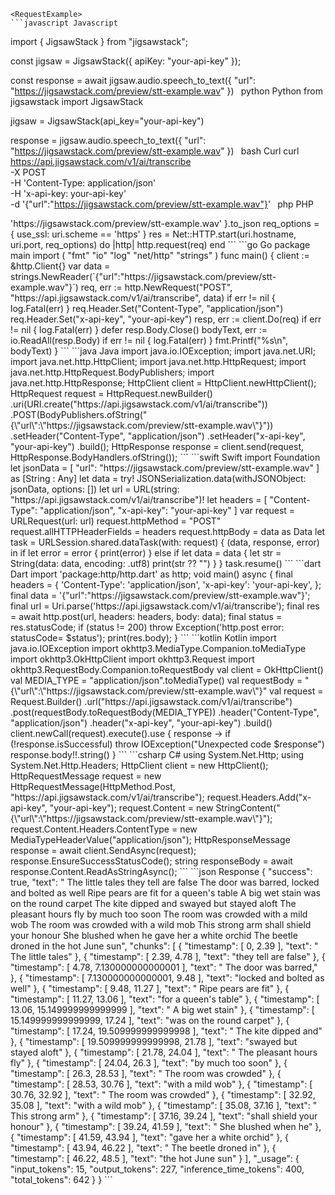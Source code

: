 
    <RequestExample>
    ```javascript Javascript
import { JigsawStack } from "jigsawstack";

const jigsaw = JigsawStack({ apiKey: "your-api-key" });

const response = await jigsaw.audio.speech_to_text({
      "url": "https://jigsawstack.com/preview/stt-example.wav"
})
    ```
    ```python Python
from jigsawstack import JigsawStack

jigsaw = JigsawStack(api_key="your-api-key")

response = jigsaw.audio.speech_to_text({
      "url": "https://jigsawstack.com/preview/stt-example.wav"
})
    ```
    ```bash Curl
curl https://api.jigsawstack.com/v1/ai/transcribe \
 -X POST \
 -H 'Content-Type: application/json' \
 -H 'x-api-key: your-api-key' \
 -d '{"url":"https://jigsawstack.com/preview/stt-example.wav"}'
    ```
    ```php PHP
<?php
$ch = curl_init();
curl_setopt($ch, CURLOPT_URL, 'https://api.jigsawstack.com/v1/ai/transcribe');
curl_setopt($ch, CURLOPT_RETURNTRANSFER, true);
curl_setopt($ch, CURLOPT_CUSTOMREQUEST, 'POST');
curl_setopt($ch, CURLOPT_HTTPHEADER, [
    'Content-Type: application/json',
    'x-api-key: your-api-key',
]);
curl_setopt($ch, CURLOPT_POSTFIELDS, '{"url":"https://jigsawstack.com/preview/stt-example.wav"}');

$response = curl_exec($ch);

curl_close($ch);

    ```
    ```ruby Ruby
require 'net/http'
require 'json'

uri = URI('https://api.jigsawstack.com/v1/ai/transcribe')
req = Net::HTTP::Post.new(uri)
req.content_type = 'application/json'
req['x-api-key'] = 'your-api-key'

req.body = {
  'url' => 'https://jigsawstack.com/preview/stt-example.wav'
}.to_json

req_options = {
  use_ssl: uri.scheme == 'https'
}
res = Net::HTTP.start(uri.hostname, uri.port, req_options) do |http|
  http.request(req)
end

    ```
    ```go Go
package main

import (
	"fmt"
	"io"
	"log"
	"net/http"
	"strings"
)

func main() {
	client := &http.Client{}
	var data = strings.NewReader(`{"url":"https://jigsawstack.com/preview/stt-example.wav"}`)
	req, err := http.NewRequest("POST", "https://api.jigsawstack.com/v1/ai/transcribe", data)
	if err != nil {
		log.Fatal(err)
	}
	req.Header.Set("Content-Type", "application/json")
	req.Header.Set("x-api-key", "your-api-key")
	resp, err := client.Do(req)
	if err != nil {
		log.Fatal(err)
	}
	defer resp.Body.Close()
	bodyText, err := io.ReadAll(resp.Body)
	if err != nil {
		log.Fatal(err)
	}
	fmt.Printf("%s\n", bodyText)
}

    ```
    ```java Java
import java.io.IOException;
import java.net.URI;
import java.net.http.HttpClient;
import java.net.http.HttpRequest;
import java.net.http.HttpRequest.BodyPublishers;
import java.net.http.HttpResponse;

HttpClient client = HttpClient.newHttpClient();

HttpRequest request = HttpRequest.newBuilder()
    .uri(URI.create("https://api.jigsawstack.com/v1/ai/transcribe"))
    .POST(BodyPublishers.ofString("{\"url\":\"https://jigsawstack.com/preview/stt-example.wav\"}"))
    .setHeader("Content-Type", "application/json")
    .setHeader("x-api-key", "your-api-key")
    .build();

HttpResponse<String> response = client.send(request, HttpResponse.BodyHandlers.ofString());

    ```
    ```swift Swift
import Foundation

let jsonData = [
    "url": "https://jigsawstack.com/preview/stt-example.wav"
] as [String : Any]
let data = try! JSONSerialization.data(withJSONObject: jsonData, options: [])

let url = URL(string: "https://api.jigsawstack.com/v1/ai/transcribe")!
let headers = [
    "Content-Type": "application/json",
    "x-api-key": "your-api-key"
]

var request = URLRequest(url: url)
request.httpMethod = "POST"
request.allHTTPHeaderFields = headers
request.httpBody = data as Data

let task = URLSession.shared.dataTask(with: request) { (data, response, error) in
    if let error = error {
        print(error)
    } else if let data = data {
        let str = String(data: data, encoding: .utf8)
        print(str ?? "")
    }
}

task.resume()

    ```
    ```dart Dart
import 'package:http/http.dart' as http;

void main() async {
  final headers = {
    'Content-Type': 'application/json',
    'x-api-key': 'your-api-key',
  };

  final data = '{"url":"https://jigsawstack.com/preview/stt-example.wav"}';

  final url = Uri.parse('https://api.jigsawstack.com/v1/ai/transcribe');

  final res = await http.post(url, headers: headers, body: data);
  final status = res.statusCode;
  if (status != 200) throw Exception('http.post error: statusCode= $status');

  print(res.body);
}

    ```
    ```kotlin Kotlin
import java.io.IOException
import okhttp3.MediaType.Companion.toMediaType
import okhttp3.OkHttpClient
import okhttp3.Request
import okhttp3.RequestBody.Companion.toRequestBody

val client = OkHttpClient()

val MEDIA_TYPE = "application/json".toMediaType()

val requestBody = "{\"url\":\"https://jigsawstack.com/preview/stt-example.wav\"}"

val request = Request.Builder()
  .url("https://api.jigsawstack.com/v1/ai/transcribe")
  .post(requestBody.toRequestBody(MEDIA_TYPE))
  .header("Content-Type", "application/json")
  .header("x-api-key", "your-api-key")
  .build()

client.newCall(request).execute().use { response ->
  if (!response.isSuccessful) throw IOException("Unexpected code $response")
  response.body!!.string()
}

    ```
    ```csharp C#
using System.Net.Http;
using System.Net.Http.Headers;

HttpClient client = new HttpClient();

HttpRequestMessage request = new HttpRequestMessage(HttpMethod.Post, "https://api.jigsawstack.com/v1/ai/transcribe");

request.Headers.Add("x-api-key", "your-api-key");

request.Content = new StringContent("{\"url\":\"https://jigsawstack.com/preview/stt-example.wav\"}");
request.Content.Headers.ContentType = new MediaTypeHeaderValue("application/json");

HttpResponseMessage response = await client.SendAsync(request);
response.EnsureSuccessStatusCode();
string responseBody = await response.Content.ReadAsStringAsync();

    ```
    </RequestExample>
    <ResponseExample>
    ```json Response
{
      "success": true,
      "text": " The little tales they tell are false The door was barred, locked and bolted as well Ripe pears are fit for a queen's table A big wet stain was on the round carpet The kite dipped and swayed but stayed aloft The pleasant hours fly by much too soon The room was crowded with a mild wob The room was crowded with a wild mob This strong arm shall shield your honour She blushed when he gave her a white orchid The beetle droned in the hot June sun",
      "chunks": [
            {
                  "timestamp": [
                        0,
                        2.39
                  ],
                  "text": " The little tales"
            },
            {
                  "timestamp": [
                        2.39,
                        4.78
                  ],
                  "text": "they tell are false"
            },
            {
                  "timestamp": [
                        4.78,
                        7.130000000000001
                  ],
                  "text": " The door was barred,"
            },
            {
                  "timestamp": [
                        7.130000000000001,
                        9.48
                  ],
                  "text": "locked and bolted as well"
            },
            {
                  "timestamp": [
                        9.48,
                        11.27
                  ],
                  "text": " Ripe pears are fit"
            },
            {
                  "timestamp": [
                        11.27,
                        13.06
                  ],
                  "text": "for a queen's table"
            },
            {
                  "timestamp": [
                        13.06,
                        15.149999999999999
                  ],
                  "text": " A big wet stain"
            },
            {
                  "timestamp": [
                        15.149999999999999,
                        17.24
                  ],
                  "text": "was on the round carpet"
            },
            {
                  "timestamp": [
                        17.24,
                        19.509999999999998
                  ],
                  "text": " The kite dipped and"
            },
            {
                  "timestamp": [
                        19.509999999999998,
                        21.78
                  ],
                  "text": "swayed but stayed aloft"
            },
            {
                  "timestamp": [
                        21.78,
                        24.04
                  ],
                  "text": " The pleasant hours fly"
            },
            {
                  "timestamp": [
                        24.04,
                        26.3
                  ],
                  "text": "by much too soon"
            },
            {
                  "timestamp": [
                        26.3,
                        28.53
                  ],
                  "text": " The room was crowded"
            },
            {
                  "timestamp": [
                        28.53,
                        30.76
                  ],
                  "text": "with a mild wob"
            },
            {
                  "timestamp": [
                        30.76,
                        32.92
                  ],
                  "text": " The room was crowded"
            },
            {
                  "timestamp": [
                        32.92,
                        35.08
                  ],
                  "text": "with a wild mob"
            },
            {
                  "timestamp": [
                        35.08,
                        37.16
                  ],
                  "text": " This strong arm"
            },
            {
                  "timestamp": [
                        37.16,
                        39.24
                  ],
                  "text": "shall shield your honour"
            },
            {
                  "timestamp": [
                        39.24,
                        41.59
                  ],
                  "text": " She blushed when he"
            },
            {
                  "timestamp": [
                        41.59,
                        43.94
                  ],
                  "text": "gave her a white orchid"
            },
            {
                  "timestamp": [
                        43.94,
                        46.22
                  ],
                  "text": " The beetle droned in"
            },
            {
                  "timestamp": [
                        46.22,
                        48.5
                  ],
                  "text": "the hot June sun"
            }
      ],
      "_usage": {
            "input_tokens": 15,
            "output_tokens": 227,
            "inference_time_tokens": 400,
            "total_tokens": 642
      }
}
    ```
    </ResponseExample>
    
    